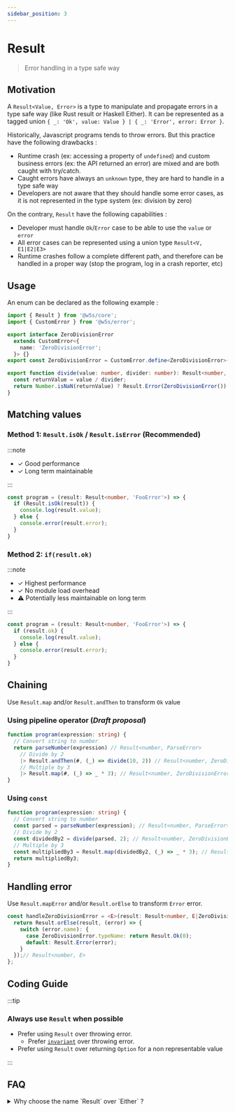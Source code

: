 ```yaml
---
sidebar_position: 3
---
```


# Result

> Error handling in a type safe way

<PackageBadgeGroup apiHref="/api/core/namespace/result" />

## Motivation

A `Result<Value, Error>` is a type to manipulate and propagate errors in a type safe way (like Rust result or Haskell Either).
It can be represented as a tagged union `{ _: 'Ok', value: Value } | { _: 'Error', error: Error }`.

Historically, Javascript programs tends to throw errors. But this practice have the following drawbacks :

- Runtime crash (ex: accessing a property of `undefined`) and custom business errors (ex: the API returned an error) are mixed and are both caught with try/catch.
- Caught errors have always an `unknown` type, they are hard to handle in a type safe way
- Developers are not aware that they should handle some error cases, as it is not represented in the type system (ex: division by zero)

On the contrary, `Result` have the following capabilities :

- Developer must handle `Ok`/`Error` case to be able to use the `value` or `error`
- All error cases can be represented using a union type `Result<V, E1|E2|E3>`
- Runtime crashes follow a complete different path, and therefore can be handled in a proper way (stop the program, log in a crash reporter, etc)

## Usage

An enum can be declared as the following example :

```typescript
import { Result } from '@w5s/core';
import { CustomError } from '@w5s/error';

export interface ZeroDivisionError
  extends CustomError<{
    name: 'ZeroDivisionError';
  }> {}
export const ZeroDivisionError = CustomError.define<ZeroDivisionError>({ errorName: 'ZeroDivisionError' });

export function divide(value: number, divider: number): Result<number, ZeroDivisionError> {
  const returnValue = value / divider;
  return Number.isNaN(returnValue) ? Result.Error(ZeroDivisionError()) : Result.Ok(returnValue);
}
```

## Matching values

### Method 1: `Result.isOk` / `Result.isError` (Recommended)

:::note

- ✓ Good performance
- ✓ Long term maintainable

:::

```typescript
const program = (result: Result<number, 'FooError'>) => {
  if (Result.isOk(result)) {
    console.log(result.value);
  } else {
    console.error(result.error);
  }
}
```

### Method 2: `if(result.ok)`

:::note

- ✓ Highest performance
- ✓ No module load overhead
- ⚠️ Potentially less maintainable on long term

:::

```typescript
const program = (result: Result<number, 'FooError'>) => {
  if (result.ok) {
    console.log(result.value);
  } else {
    console.error(result.error);
  }
}
```

## Chaining

Use `Result.map` and/or `Result.andThen` to transform `Ok` value

### Using pipeline operator (*Draft proposal*)

```typescript
function program(expression: string) {
  // Convert string to number
  return parseNumber(expression) // Result<number, ParseError>
    // Divide by 2
    |> Result.andThen(#, (_) => divide(10, 2)) // Result<number, ZeroDivisionError | ParseError>
    // Multiple by 3
    |> Result.map(#, (_) => _ * 3); // Result<number, ZeroDivisionError | ParseError>
}
```

### Using `const`

```typescript
function program(expression: string) {
  // Convert string to number
  const parsed = parseNumber(expression); // Result<number, ParseError>
  // Divide by 2
  const dividedBy2 = divide(parsed, 2); // Result<number, ZeroDivisionError | ParseError>
  // Multiple by 3
  const multipliedBy3 = Result.map(dividedBy2, (_) => _ * 3); // Result<number, ZeroDivisionError | ParseError>
  return multipliedBy3;
}
```

## Handling error

Use `Result.mapError` and/or `Result.orElse` to transform `Error` error.

```typescript
const handleZeroDivisionError = <E>(result: Result<number, E|ZeroDivisionError>) => {
  return Result.orElse(result, (error) => {
    switch (error.name): {
      case ZeroDivisionError.typeName: return Result.Ok(0);
      default: Result.Error(error);
    }
  });// Result<number, E>
};
```

## Coding Guide

:::tip

### Always use `Result` when possible

- Prefer using `Result` over throwing error.
  - Prefer [`invariant`](../error/invariant) over throwing error.
- Prefer using `Result` over returning `Option` for a non representable value

:::

## FAQ

<details>
<summary>
Why choose the name `Result` over `Either` ?
</summary>

It is a matter of preference. `Ok` / `Error` is more explicit than `Left` / `Right`.
Generally speaking, `W5S` packages naming tends to be often aligned with the `Rust` naming when no ECMA equivalent exists.
</details>
